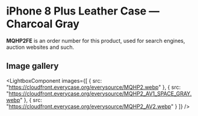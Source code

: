 
# iPhone 8 Plus Leather Case — Charcoal Gray

<Callout type='info' emoji='👉🏻'>**MQHP2FE** is an order number for this product, used for search engines, auction websites and such.</Callout>

## Image gallery

<LightboxComponent
    images={[
      {
        src: "https://cloudfront.everycase.org/everysource/MQHP2.webp"
      },
      {
        src: "https://cloudfront.everycase.org/everysource/MQHP2_AV1_SPACE_GRAY.webp"
      },
      {
        src: "https://cloudfront.everycase.org/everysource/MQHP2_AV2.webp"
      }
    ]}
  />
